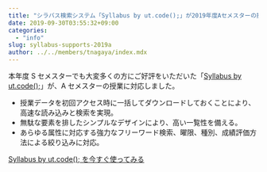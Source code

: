 ```yaml
---
title: "シラバス検索システム「Syllabus by ut.code();」が2019年度Aセメスターの授業に対応しました！"
date: 2019-09-30T03:55:32+09:00
categories:
  - "info"
slug: syllabus-supports-2019a
author: ../../members/tnagaya/index.mdx
---
```


本年度 S セメスターでも大変多くの方にご好評をいただいた「[Syllabus by ut.code();](https://syllabus.utcode.net/)」が、A セメスターの授業に対応しました。

- 授業データを初回アクセス時に一括してダウンロードしておくことにより、高速な読み込みと検索を実現。
- 無駄な要素を排したシンプルなデザインにより、高い一覧性を備える。
- あらゆる属性に対応する強力なフリーワード検索、曜限、種別、成績評価方法による絞り込みに対応。

[Syllabus by ut.code(); を今すぐ使ってみる](https://syllabus.utcode.net/)

